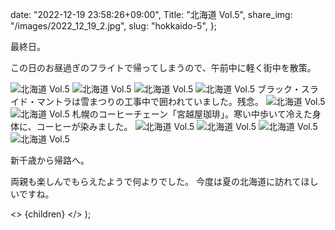 
  date: "2022-12-19 23:58:26+09:00",
  Title: "北海道 Vol.5",
  share_img: "/images/2022_12_19_2.jpg",
  slug: "hokkaido-5",
};

最終日。

この日のお昼過ぎのフライトで帰ってしまうので、午前中に軽く街中を散策。

![北海道 Vol.5](/images/2022_12_19_1.jpg)
![北海道 Vol.5](/images/2022_12_19_2.jpg)
![北海道 Vol.5](/images/2022_12_19_3.jpg)
![北海道 Vol.5](/images/2022_12_19_4.jpg)
ブラック・スライド・マントラは雪まつりの工事中で囲われていました。残念。
![北海道 Vol.5](/images/2022_12_19_5.jpg)
![北海道 Vol.5](/images/2022_12_19_6.jpg)
札幌のコーヒーチェーン「宮越屋珈琲」。寒い中歩いて冷えた身体に、コーヒーが染みました。
![北海道 Vol.5](/images/2022_12_19_7.jpg)
![北海道 Vol.5](/images/2022_12_19_8.jpg)
![北海道 Vol.5](/images/2022_12_19_9.jpg)
![北海道 Vol.5](/images/2022_12_19_10.jpg)

新千歳から帰路へ。

両親も楽しんでもらえたようで何よりでした。
今度は夏の北海道に訪れてほしいですね。

  <>
    <Head>
      <title>{meta.Title} | 異郷好実</title>
    </Head>
    <PostLayout meta={meta}>{children}</PostLayout>
  </>
);
